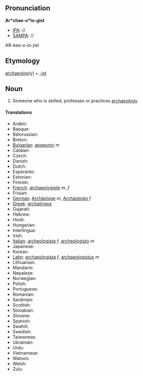 ==Pronunciation==

'''Ar*chae-o*lo-gist'''
*[[IPA]]: //
*[[SAMPA]]: //
AR-kee-o-lo-jist
==Etymology==

[[archaeology|archaeolog(y)]] + [[-ist]]

== Noun ==

# Someone who is skilled, professes or practices [[archaeology]]. 

====Translations====

*Arabic:
*Basque:
*Belorussian:
*Breton:
*[[Bulgarian]]: [[археолог]] ''m''
*Catalan:
*Czech:
*Danish:
*Dutch:
*Esperanto:
*Estonian:
*Finnish:
*[[French]]: [[archaeologiste]] ''m'', ''f''
*Frisian:
*[[German]]: [[Archäologe]] ''m'', [[Archäologin]] ''f''
*[[Greek]]: [[archailogos]]
*Gujarati:
*Hebrew:
*Hindi:
*Hungarian: 
*Interlingua:
*Irish:
*[[Italian]]: [[archeologista]] ''f'', [[archeologisto]] ''m''
*Japanese:
*Korean:
*[[Latin]]: [[archaeologista]] ''f'', [[archaeologistus]] ''m''
*Lithuanian:
*Mandarin:
*Nepalese:
*Norwegian:
*Polish:
*Portuguese:
*Romanian:
*Sardinian:
*Scottish:
*Slovakian:
*Slovene:
*Spanish:
*Swahili:
*Swedish:
*Taiwanese:
*Ukrainian:
*Urdu:
*Vietnamese:
*Waloon:
*Welsh:
*Zulu: